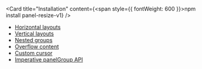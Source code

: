 
<Card title="Installation" content={<span style={{ fontWeight: 600 }}>npm install panel-resize-v1</span>} />

- [Horizontal layouts](./demo/horizontal.mdx)
- [Vertical layouts](./demo/vertical.mdx)
- [Nested groups](./demo/nested.mdx)
- [Overflow content](./demo/overflow.mdx)
- [Custom cursor](./demo/customCursor.mdx)
- [Imperative panelGroup API](./demo/imperativePanelGroupAPI.mdx)







